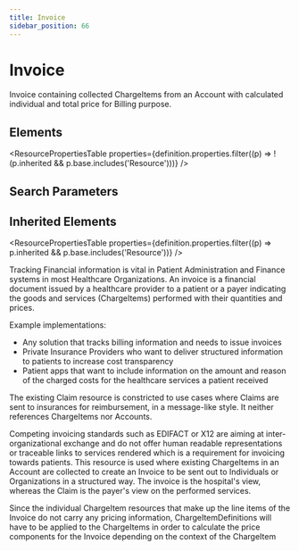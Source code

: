 ```yaml
---
title: Invoice
sidebar_position: 66
---
```



# Invoice

Invoice containing collected <Link to="/docs/api/fhir/resources/chargeitem">ChargeItems</Link> from an <Link to="/docs/api/fhir/resources/account">Account</Link> with calculated individual and total price for Billing purpose.

<Tabs queryString="section">
  <TabItem value="schema" label="Schema" default>

## Elements

<ResourcePropertiesTable
  properties={definition.properties.filter((p) => !(p.inherited && p.base.includes('Resource')))}
/>

## Search Parameters

<SearchParamsTable searchParams={definition.searchParameters} />

## Inherited Elements

<ResourcePropertiesTable properties={definition.properties.filter((p) => p.inherited && p.base.includes('Resource'))} />

  </TabItem>
  <TabItem value="usage" label="Usage">
<div> <a name="scope"></a> <p> Tracking Financial information is vital in <Link to="/docs/api/fhir/resources/patient">Patient</Link> Administration and Finance systems in most Healthcare <Link to="/docs/api/fhir/resources/organization">Organizations</Link>. An invoice is a financial document issued by a healthcare provider to a patient or a payer indicating the goods and services (ChargeItems) performed with their quantities and prices.   </p>  <p>Example implementations:  </p><ul>  <li>Any solution that tracks billing information and needs to issue invoices</li> <li>Private Insurance Providers who want to deliver structured information to patients to increase cost transparency</li> <li>Patient apps that want to include information on the amount and reason of the charged costs for the healthcare services a patient received</li> </ul>  <p></p> </div>
  </TabItem>
  <TabItem value="relationships" label="Relationships">
<div> <p> The existing <Link to="/docs/api/fhir/resources/claim">Claim</Link> resource is constricted to use cases where <Link to="/docs/api/fhir/resources/claim">Claims</Link> are sent to insurances for reimbursement, in a message-like style. It neither references <Link to="/docs/api/fhir/resources/chargeitem">ChargeItems</Link> nor <Link to="/docs/api/fhir/resources/account">Accounts</Link>. </p><p> Competing invoicing standards such as EDIFACT or X12 are aiming at inter-organizational exchange and do not offer human readable representations or traceable links to services rendered which is a requirement for invoicing towards patients. This resource is used where existing <Link to="/docs/api/fhir/resources/chargeitem">ChargeItems</Link> in an <Link to="/docs/api/fhir/resources/account">Account</Link> are collected to create an <Link to="/docs/api/fhir/resources/invoice">Invoice</Link> to be sent out to Individuals or <Link to="/docs/api/fhir/resources/organization">Organizations</Link> in a structured way. The invoice is the hospital's view, whereas the <Link to="/docs/api/fhir/resources/claim">Claim</Link> is the payer's view on the performed services.</p> <p> Since the individual <Link to="/docs/api/fhir/resources/chargeitem">ChargeItem</Link> resources that make up the line items of the <Link to="/docs/api/fhir/resources/invoice">Invoice</Link> do not carry any pricing information, <Link to="/docs/api/fhir/resources/chargeitemdefinition">ChargeItemDefinitions</Link> will have to be applied to the <Link to="/docs/api/fhir/resources/chargeitem">ChargeItems</Link> in order to calculate the price components for the <Link to="/docs/api/fhir/resources/invoice">Invoice</Link> depending on the context of the <Link to="/docs/api/fhir/resources/chargeitem">ChargeItem</Link></p> </div>
  </TabItem>

</Tabs>
